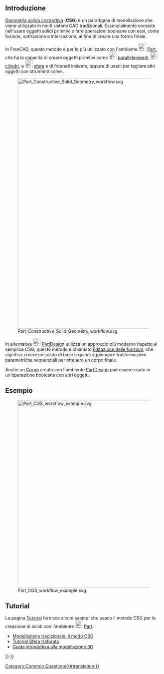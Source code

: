 <languages/>
{{TOCright}}
== Introduzione ==

[https://en.wikipedia.org/wiki/Constructive_solid_geometry Geometria solida costruttiva] ('''CSG''') è un paradigma di modellazione che viene utilizzato in molti sistemi CAD tradizionali. Essenzialmente consiste nell'usare oggetti solidi primitivi e fare operazioni booleane con essi, come fusione, sottrazione e intersezione, al fine di creare una forma finale.

In FreeCAD, questo metodo è per lo più utilizzato con l'ambiente [[Image:Workbench_Part.svg|24px]] [[Part Workbench/it|Part]], che ha la capacità di creare oggetti primitivi come [[Image:Part_Box.svg|24px]]  [[Part Box/it|parallelepipedi]], [[Image:Part_Cylinder.svg|24px]] [[Part Cylinder/it|cilindri]], e [[Image:Part_Sphere.svg|24px]] [[Part Sphere/it|sfere]] e di fonderli insieme, oppure di usarli per tagliare altri oggetti con strumenti come {{Button|[[Image:Part_Cut.svg|24px]] [[Part Cut/it|Taglio]]}}.

[[Image:Part_Constructive_Solid_Geometry_workflow.svg|800px]]

{{Caption|Flusso di lavoro della geometria solida costruttiva (CSG); sulle primitive solide può essere fatto qualsiasi numero di operazioni per creare altri oggetti solidi e quindi fonderli o tagliarli fino a produrre la forma finale.}}

In alternativa [[Image:Workbench_PartDesign.svg|24px]] [[PartDesign Workbench/it|PartDesign]] utilizza un approccio più moderno rispetto al semplice CSG; questo metodo è chiamato [[feature editing/it|Editazione delle funzioni]], che significa creare un solido di base e quindi aggiungere trasformazioni parametriche sequenziali per ottenere un corpo finale.

{{Emphasis|Note:}} Anche un [[PartDesign Body/it|Corpo]] creato con l'ambiente [[PartDesign Workbench/it|PartDesign]] può essere usato in un'operazione booleana con altri oggetti.

== Esempio ==

[[Image:Part_CGS_workflow_example.svg|600px]]

{{Caption|Esempio di flusso di lavoro di geometria solida costruttiva (CSG): due parti primitive vengono fuse (union); viene calcolata l'intersezione di altre due parti primitive (common); infine si ricava la differenza (cut) tra le due forme precedenti.}}

== Tutorial ==

La pagina [[tutorials/it|Tutorial]] fornisce alcuni esempi che usano il metodo CSG per la creazione di solidi con l'ambiente [[Image:Workbench_Part.svg|24px]] [[Part Workbench/it|Part]].
* [[Manual:Traditional modeling, the CSG way/it|Modellazione tradizionale, il modo CSG]]
* [[Whiffle Ball tutorial/it|Tutorial Sfera traforata]]
* [[Basic modeling tutorial/it|Guida introduttiva alla modellazione 3D]]

[[Category:Common Questions{{#translation:}}]]
{{Part Tools navi{{#translation:}}}}
{{Userdocnavi{{#translation:}}}}